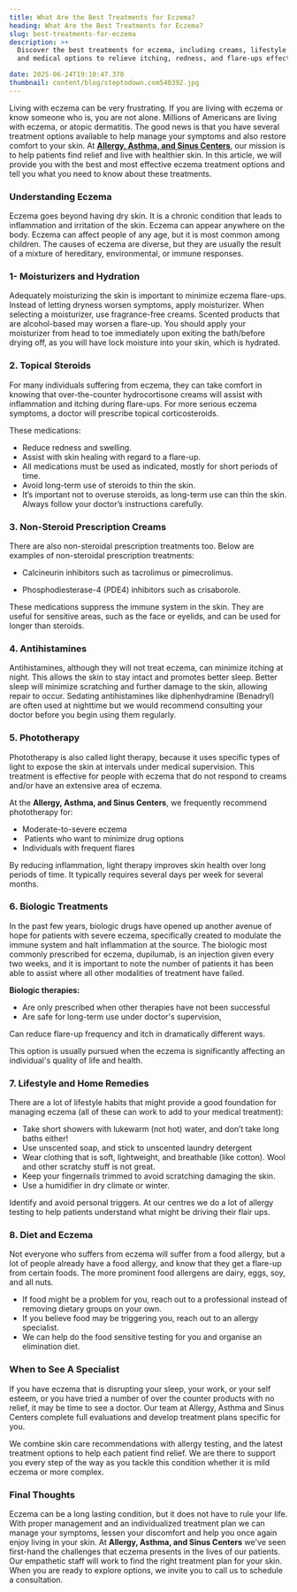 ```yaml
---
title: What Are the Best Treatments for Eczema?
heading: What Are the Best Treatments for Eczema?
slug: best-treatments-for-eczema
description: >+
  Discover the best treatments for eczema, including creams, lifestyle changes,
  and medical options to relieve itching, redness, and flare-ups effectively.

date: 2025-06-24T19:10:47.370
thumbnail: content/blog/steptodown.com540392.jpg
---
```


Living with eczema can be very frustrating. If you are living with eczema or know someone who is, you are not alone. Millions of Americans are living with eczema, or atopic dermatitis. The good news is that you have several treatment options available to help manage your symptoms and also restore comfort to your skin. At [**Allergy, Asthma, and Sinus Centers**](https://www.aascmed.com/), our mission is to help patients find relief and live with healthier skin. In this article, we will provide you with the best and most effective eczema treatment options and tell you what you need to know about these treatments.


### **Understanding Eczema**

Eczema goes beyond having dry skin. It is a chronic condition that leads to inflammation and irritation of the skin. Eczema can appear anywhere on the body. Eczema can affect people of any age, but it is most common among children. The causes of eczema are diverse, but they are usually the result of a mixture of hereditary, environmental, or immune responses. 


### **1- Moisturizers and Hydration** 

Adequately moisturizing the skin is important to minimize eczema flare-ups. Instead of letting dryness worsen symptoms, apply moisturizer. When selecting a moisturizer, use fragrance-free creams. Scented products that are alcohol-based may worsen a flare-up. You should apply your moisturizer from head to toe immediately upon exiting the bath/before drying off, as you will have lock moisture into your skin, which is hydrated. 


### **2. Topical Steroids**

For many individuals suffering from eczema, they can take comfort in knowing that over-the-counter hydrocortisone creams will assist with inflammation and itching during flare-ups. For more serious eczema symptoms, a doctor will prescribe topical corticosteroids.

These medications:

- Reduce redness and swelling. 
- Assist with skin healing with regard to a flare-up. 
- All medications must be used as indicated, mostly for short periods of time. 
- Avoid long-term use of steroids to thin the skin. 
- It’s important not to overuse steroids, as long-term use can thin the skin. Always follow your doctor’s instructions carefully.


### **3. Non-Steroid Prescription Creams**

There are also non-steroidal prescription treatments too. Below are examples of non-steroidal prescription treatments: 

- Calcineurin inhibitors such as tacrolimus or pimecrolimus. 

- Phosphodiesterase-4 (PDE4) inhibitors such as crisaborole. 

These medications suppress the immune system in the skin. They are useful for sensitive areas, such as the face or eyelids, and can be used for longer than steroids. 


### **4. Antihistamines** 

Antihistamines, although they will not treat eczema, can minimize itching at night. This allows the skin to stay intact and promotes better sleep. Better sleep will minimize scratching and further damage to the skin, allowing repair to occur. Sedating antihistamines like diphenhydramine (Benadryl) are often used at nighttime but we would recommend consulting your doctor before you begin using them regularly.   

### **5. Phototherapy** 

Phototherapy is also called light therapy, because it uses specific types of light to expose the skin at intervals under medical supervision. This treatment is effective for people with eczema that do not respond to creams and/or have an extensive area of eczema. 

At the **Allergy, Asthma, and Sinus Centers**, we frequently recommend phototherapy for:

- Moderate-to-severe eczema 
-  Patients who want to minimize drug options
- Individuals with frequent flares 

By reducing inflammation, light therapy improves skin health over long periods of time. It typically requires several days per week for several months.


### **6. Biologic Treatments**

In the past few years, biologic drugs have opened up another avenue of hope for patients with severe eczema, specifically created to modulate the immune system and halt inflammation at the source. The biologic most commonly prescribed for eczema, dupilumab, is an injection given every two weeks, and it is important to note the number of patients it has been able to assist where all other modalities of treatment have failed.

**Biologic therapies:**

- Are only prescribed when other therapies have not been successful
- Are safe for long-term use under doctor's supervision, 

Can reduce flare-up frequency and itch in dramatically different ways.

This option is usually pursued when the eczema is significantly affecting an individual's quality of life and health.

### **7. Lifestyle and Home Remedies**

There are a lot of lifestyle habits that might provide a good foundation for managing eczema (all of these can work to add to your medical treatment):

- Take short showers with lukewarm (not hot) water, and don’t take long baths either!
- Use unscented soap, and stick to unscented laundry detergent
- Wear clothing that is soft, lightweight, and breathable (like cotton). Wool and other scratchy stuff is not great.
- Keep your fingernails trimmed to avoid scratching damaging the skin.
- Use a humidifier in dry climate or winter.

Identify and avoid personal triggers. At our centres we do a lot of allergy testing to help patients understand what might be driving their flair ups.

### **8. Diet and Eczema**

Not everyone who suffers from eczema will suffer from a food allergy, but a lot of people already have a food allergy, and know that they get a flare-up from certain foods. The more prominent food allergens are dairy, eggs, soy, and all nuts. 

- If food might be a problem for you, reach out to a professional instead of removing dietary groups on your own.
- If you believe food may be triggering you, reach out to an allergy specialist. 
- We can help do the food sensitive testing for you and organise an elimination diet.

### **When to See A Specialist**

If you have eczema that is disrupting your sleep, your work, or your self esteem, or you have tried a number of over the counter products with no relief, it may be time to see a doctor. Our team at Allergy, Asthma and Sinus Centers complete full evaluations and develop treatment plans specific for you. 

We combine skin care recommendations with allergy testing, and the latest treatment options to help each patient find relief. We are there to support you every step of the way as you tackle this condition whether it is mild eczema or more complex.

### **Final Thoughts**

Eczema can be a long lasting condition, but it does not have to rule your life. With proper management and an individualized treatment plan we can manage your symptoms, lessen your discomfort and help you once again enjoy living in your skin. At **Allergy, Asthma, and Sinus Centers** we've seen first-hand the challenges that eczema presents in the lives of our patients. Our empathetic staff will work to find the right treatment plan for your skin. When you are ready to explore options, we invite you to call us to schedule a consultation. 




